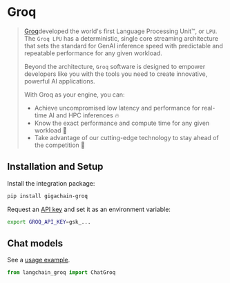 # Groq

>[Groq](https://groq.com)developed the world's first Language Processing Unit™, or `LPU`. 
> The `Groq LPU` has a deterministic, single core streaming architecture that sets the standard 
> for GenAI inference speed with predictable and repeatable performance for any given workload.
>
>Beyond the architecture, `Groq` software is designed to empower developers like you with 
> the tools you need to create innovative, powerful AI applications. 
> 
>With Groq as your engine, you can:
>* Achieve uncompromised low latency and performance for real-time AI and HPC inferences 🔥
>* Know the exact performance and compute time for any given workload 🔮
>* Take advantage of our cutting-edge technology to stay ahead of the competition 💪


## Installation and Setup

Install the integration package:

```bash
pip install gigachain-groq
```

Request an [API key](https://wow.groq.com) and set it as an environment variable:

```bash
export GROQ_API_KEY=gsk_...
```

## Chat models

See a [usage example](/docs/integrations/chat/groq).

```python
from langchain_groq import ChatGroq
```
